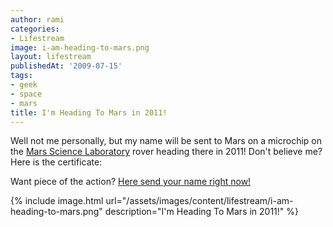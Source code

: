 ```yaml
---
author: rami
categories:
- Lifestream
image: i-am-heading-to-mars.png
layout: lifestream
publishedAt: '2009-07-15'
tags:
- geek
- space
- mars
title: I'm Heading To Mars in 2011!
---
```


Well not me personally, but my name will be sent to Mars on a microchip on the <a href="http://en.wikipedia.org/wiki/Mars_Science_Laboratory" target="_blank">Mars Science Laboratory</a> rover heading there in 2011! Don't believe me? Here is the certificate:

Want piece of the action? <a href="http://mars9.jpl.nasa.gov/msl/participate/sendyourname/index.cfm" target="_blank">Here send your name right now!</a>


{% include image.html url="/assets/images/content/lifestream/i-am-heading-to-mars.png" description="I'm Heading To Mars in 2011!" %}